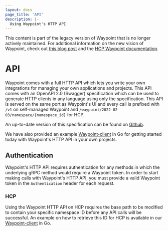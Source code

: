 ```yaml
---
layout: docs
page_title: 'API'
description: |-
  Using Waypoint's HTTP API
---
```


<Warning>

This content is part of the legacy version of Waypoint that is no longer actively maintained. For additional information on the new vision of Waypoint, check out [this blog post](https://www.hashicorp.com/blog/a-new-vision-for-hcp-waypoint) and the [HCP Waypoint documentation](/hcp/docs/waypoint).

</Warning>

# API

Waypoint comes with a full HTTP API which lets you write your own integrations
for managing your own applications and projects. This API comes with an OpenAPI
2.0 (Swagger) specification which can be used to generate HTTP clients in any
language using only the specification. This API is served on the same port as
Waypoint's UI and every call is prefixed with `/v1` on self-managed Waypoint
and `/waypoint/2022-02-03/namespace/{namespace_id}` for HCP.

An up-to-date version of this specification can be found on [Github](https://github.com/hashicorp/waypoint/blob/main/pkg/server/gen/server.swagger.json).

We have also provided an example
[Waypoint-client](https://github.com/hashicorp/waypoint-client) in Go for
getting started
today with Waypoint's HTTP API in your own projects.

## Authentication

Waypoint's HTTP API requires authentication for any methods in which the
underlying gRPC method would require a Waypoint token. In order to start making
calls with Waypoint's HTTP API, you must provide a valid Waypoint token in the
`Authentication` header for each request.

### HCP

Using the Waypoint HTTP API on HCP requires the base path to be modified to
contain your specific namespace ID before any API calls will be successful. An
example on how to retrieve this ID for HCP is available in our
[Waypoint-client](https://github.com/hashicorp/waypoint-client) in Go.
